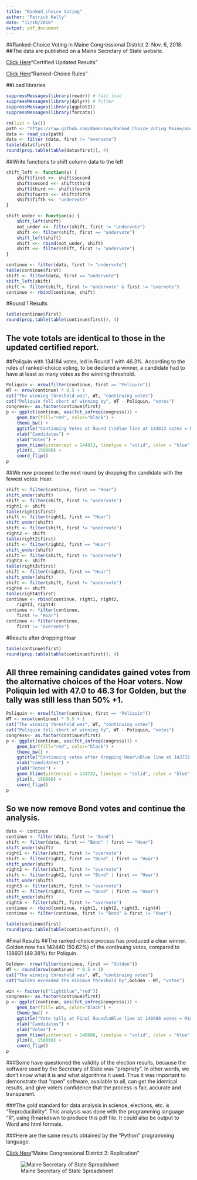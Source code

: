 ```yaml
---
title: "Ranked_choice Voting"
author: "Patrick Kelly"
date: "12/18/2018"
output: pdf_document
---
```

##Ranked-Choice Voting in Maine Congressional District 2: Nov. 6, 2018.
##The data are published on a Maine Secretary of State website.

[Click Here](https://www.maine.gov/sos/cec/elec/results/results18.html#Nov6)"Certified Updated Results"

[Click Here](https://www.maine.gov/sos/cec/elec/upcoming/pdf/250rcvnew.pdf)"Ranked-Choice Rules"

##Load libraries
```r
suppressMessages(library(readr)) # fast load
suppressMessages(library(dplyr)) # filter
suppressMessages(library(ggplot2))
suppressMessages(library(forcats))
```
```r
rm(list = ls())
path <- "https://raw.github.com/damonzon/Ranked_Choice_Voting_Maine/master/MaineTidyData2018.csv"
data <- read_csv(path)
data <- filter (data, first != "overvote")
table(data$first)
round(prop.table(table(data$first)), 4)
```
##Write functions to shift column data to the left
```r
shift_left <- function(x) {
    shift$first <<- shift$second
    shift$second <<- shift$third
    shift$third <<- shift$fourth
    shift$fourth <<- shift$fifth
    shift$fifth <<- "undervote"
}
```
```r
shift_under <- function(x) {
    shift_left(shift)
    not_under <<- filter(shift, first != "undervote")
    shift <<- filter(shift, first == "undervote")
    shift_left(shift)
    shift <<- rbind(not_under, shift)
    shift <<- filter(shift, first != "undervote")
}
```
```r
continue <- filter(data, first != "undervote")
table(continue$first)
shift <- filter(data, first == "undervote")
shift_left(shift)
shift <- filter(shift, first != "undervote" & first != "overvote")
continue <- rbind(continue, shift)
```
#Round 1 Results
```r
table(continue$first)
round(prop.table(table(continue$first)), 4)
```
## The vote totals are identical to those in the updated certified report.
##Poliquin with 134184 votes, led in Round 1 with 46.3%. According to the rules of ranked-choice voting, to be declared a winner, a candidate had to have at least as many votes as the winning threshold.
```r
Poliquin <- nrow(filter(continue, first == "Poliquin"))
WT <- nrow(continue) * 0.5 + 1
cat("The winning threshold was", WT, "continuing votes")
cat("Poliquin fell short of winning by", WT - Poliquin, "votes")
congress<- as.factor(continue$first)
p <- ggplot(continue, aes(fct_infreq(congress))) +
    geom_bar(fill="red", color="black") +
    theme_bw() +
    ggtitle("Continuing Votes at Round 1\nBlue line at 144813 votes = Minimum Thrreshold to win") +
    xlab("Candidates") +
    ylab("Votes") +
    geom_hline(yintercept = 144813, linetype = "solid", color = "blue", size=1) +
    ylim(0, 150000) +
    coord_flip()
p
```

##We now proceed to the next round by dropping the candidate with the fewest votes: Hoar.
```r
shift <- filter(continue, first == "Hoar")
shift_under(shift)
shift <- filter(shift, first != "undervote")
right1 <- shift
table(right1$first)
shift <- filter(right1, first == "Hoar")
shift_under(shift)
shift <- filter(shift, first != "undervote")
right2 <- shift
table(right2$first)
shift <- filter(right2, first == "Hoar")
shift_under(shift)
shift <- filter(shift, first != "undervote")
right3 <- shift
table(right3$first)
shift <- filter(right3, first == "Hoar")
shift_under(shift)
shift <- filter(shift, first != "undervote")
right4 <- shift
table(right4$first)
continue <- rbind(continue, right1, right2,
    right3, right4)
continue <- filter(continue, 
    first != "Hoar")
continue <- filter(continue,
    first != "overvote")
```
#Results after dropping Hoar
```r
table(continue$first)
round(prop.table(table(continue$first)), 4)
```
## All three remaining candidates gained votes from the alternative choices of the Hoar voters. Now Poliquin led with 47.0 to 46.3 for Golden, but the tally was still less than 50% +1.

```r
Poliquin <- nrow(filter(continue, first == "Poliquin"))
WT <- nrow(continue) * 0.5 + 1
cat("The winning threshold was", WT, "continuing votes")
cat("Poliquin fell short of winning by", WT - Poliquin, "votes")
congress<- as.factor(continue$first)
p <- ggplot(continue, aes(fct_infreq(congress))) +
    geom_bar(fill="red", color="black") +
    theme_bw() +
    ggtitle("Continuing votes after dropping Hoar\nBlue line at 143732 votes = Minimum Thrreshold to win") +
    xlab("Candidates") +
    ylab("Votes") +
    geom_hline(yintercept = 143732, linetype = "solid", color = "blue", size=1) +
    ylim(0, 150000) +
    coord_flip()
p
```

## So we now remove Bond votes and continue the analysis.
```r
data <- continue
continue <- filter(data, first != "Bond")
shift <- filter(data, first == "Bond" | first == "Hoar")
shift_under(shift)
right1 <- filter(shift, first != "overvote")
shift <- filter(right1, first == "Bond" | first == "Hoar")
shift_under(shift)
right2 <- filter(shift, first != "overvote")
shift <- filter(right2, first == "Bond" | first == "Hoar")
shift_under(shift)
right3 <- filter(shift, first != "overvote")
shift <- filter(right3, first == "Bond" | first == "Hoar")
shift_under(shift)
right4 <- filter(shift, first != "overvote")
continue <- rbind(continue, right1, right2, right3, right4)
continue <- filter(continue, first != "Bond" & first != "Hoar")
```
```r
table(continue$first)
round(prop.table(table(continue$first)), 4)
```
#Final Results
##The ranked-choice process has produced a clear winner. Golden now has 142440 (50.62%) of the continuing votes, compared to 138931 (49.38%) for Poliquin.
```r
Golden<- nrow(filter(continue, first == "Golden"))
WT <- round(nrow(continue) * 0.5 + 1)
cat("The winning threshold was", WT, "continuing votes")
cat("Golden exceeded the minimun threshold by",Golden - WT, "votes")
```
```r
win <- factor(c("lightblue","red"))
congress<- as.factor(continue$first)
p <- ggplot(continue, aes(fct_infreq(congress))) +
    geom_bar(fill= win, color="black") +
    theme_bw() +
    ggtitle("Vote tally at Final Round\nBlue line at 140686 votes = Minimum Thrreshold.\nThe winner,Jared Golden got 1754 more votes than needed.") +
    xlab("Candidates") +
    ylab("Votes") +
    geom_hline(yintercept = 140686, linetype = "solid", color = "blue", size=1) +
    ylim(0, 150000) +
    coord_flip()
p
```

###Some have questioned the validity of the election results, because the software used by the Secretary of State was "propriety". In other words, we don't know what it is and what algorithms it used. Thus it was important to demonstrate that "open" software, available to all, can get the identical results, and give voters confidence that the process is fair, accurate and transparent.

###The gold standard for data analysis in science, elections, etc. is "Reproducibility". This analysis was done with the programming language "R", using Rmarkdown to produce this pdf file. It could also be output to Word and html formats.

###Here are the same results obtained by the "Python" programming language.

[Click Here](https://github.com/ntefft/rcv/blob/master/maine%20congressional%20district%202%20rcv%20replication.ipynb)"Maine Congressional District 2: Replication"

![Maine Secretary of State Spreadsheet](SOS_Spreadsheet.jpg)

